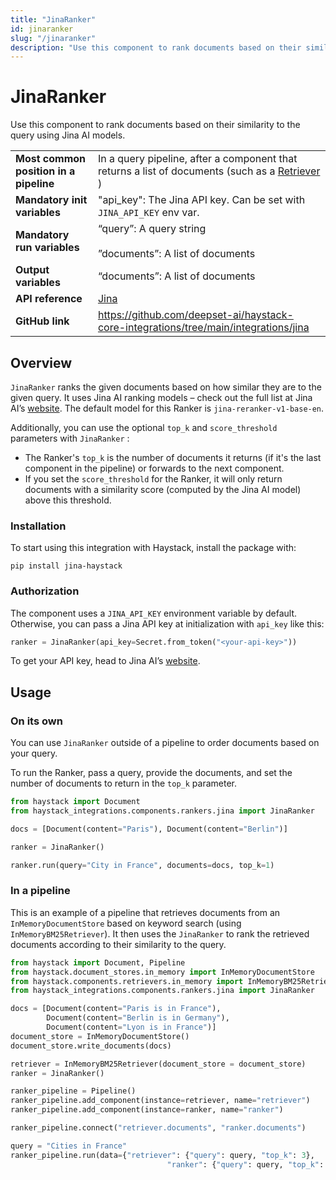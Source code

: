 ```yaml
---
title: "JinaRanker"
id: jinaranker
slug: "/jinaranker"
description: "Use this component to rank documents based on their similarity to the query using Jina AI models."
---
```


# JinaRanker

Use this component to rank documents based on their similarity to the query using Jina AI models.

|  |  |
| --- | --- |
| **Most common position in a pipeline** | In a query pipeline, after a component that returns a list of documents (such as a [Retriever](../retrievers.mdx) ) |
| **Mandatory init variables** | "api_key": The Jina API key. Can be set with `JINA_API_KEY` env var. |
| **Mandatory run variables** | “query”: A query string  <br /> <br />”documents”: A list of documents |
| **Output variables** | “documents”: A list of documents |
| **API reference** | [Jina](/reference/integrations-jina) |
| **GitHub link** | https://github.com/deepset-ai/haystack-core-integrations/tree/main/integrations/jina |

## Overview

`JinaRanker` ranks the given documents based on how similar they are to the given query. It uses Jina AI ranking models – check out the full list at Jina AI’s [website](https://jina.ai/reranker/). The default model for this Ranker is `jina-reranker-v1-base-en`.

Additionally, you can use the optional `top_k` and `score_threshold` parameters with `JinaRanker` :

- The Ranker's `top_k` is the number of documents it returns (if it's the last component in the pipeline) or forwards to the next component.
- If you set the `score_threshold` for the Ranker, it will only return documents with a similarity score (computed by the Jina AI model) above this threshold.

### Installation

To start using this integration with Haystack, install the package with:

```shell
pip install jina-haystack
```

### Authorization

The component uses a `JINA_API_KEY` environment variable by default. Otherwise, you can pass a Jina API key at initialization with `api_key` like this:

```python
ranker = JinaRanker(api_key=Secret.from_token("<your-api-key>"))
```

To get your API key, head to Jina AI’s [website](https://jina.ai/reranker/).

## Usage

### On its own

You can use `JinaRanker` outside of a pipeline to order documents based on your query.

To run the Ranker, pass a query, provide the documents, and set the number of documents to return in the `top_k` parameter.

```python
from haystack import Document
from haystack_integrations.components.rankers.jina import JinaRanker

docs = [Document(content="Paris"), Document(content="Berlin")]

ranker = JinaRanker()

ranker.run(query="City in France", documents=docs, top_k=1)
```

### In a pipeline

This is an example of a pipeline that retrieves documents from an `InMemoryDocumentStore` based on keyword search (using `InMemoryBM25Retriever`). It then uses the `JinaRanker` to rank the retrieved documents according to their similarity to the query.

```python
from haystack import Document, Pipeline
from haystack.document_stores.in_memory import InMemoryDocumentStore
from haystack.components.retrievers.in_memory import InMemoryBM25Retriever
from haystack_integrations.components.rankers.jina import JinaRanker

docs = [Document(content="Paris is in France"),
        Document(content="Berlin is in Germany"),
        Document(content="Lyon is in France")]
document_store = InMemoryDocumentStore()
document_store.write_documents(docs)

retriever = InMemoryBM25Retriever(document_store = document_store)
ranker = JinaRanker()

ranker_pipeline = Pipeline()
ranker_pipeline.add_component(instance=retriever, name="retriever")
ranker_pipeline.add_component(instance=ranker, name="ranker")

ranker_pipeline.connect("retriever.documents", "ranker.documents")

query = "Cities in France"
ranker_pipeline.run(data={"retriever": {"query": query, "top_k": 3},
                                   "ranker": {"query": query, "top_k": 2}})
```
